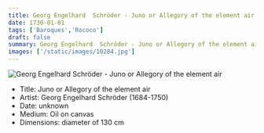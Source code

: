 ```yaml
---
title: Georg Engelhard  Schröder - Juno or Allegory of the element air
date: 1730-01-01
tags: ['Baroques','Rococo']
draft: false
summary: Georg Engelhard  Schröder - Juno or Allegory of the element air
images: ['/static/images/10284.jpg']
---
```


![Georg Engelhard  Schröder - Juno or Allegory of the element air](/static/images/10284.jpg)

* Title: Juno or Allegory of the element air
* Artist: Georg Engelhard  Schröder (1684-1750)
* Date: unknown
* Medium: Oil on canvas
* Dimensions: diameter of 130 cm


